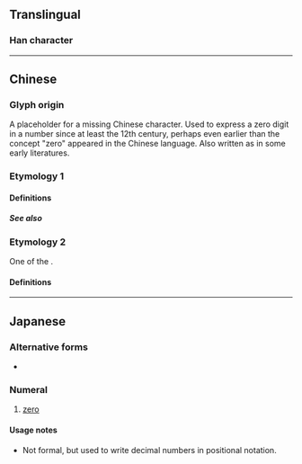 {{also|Appendix:Variations of "o"|0|㇣|ㅇ|◯}}
{{character info/new}}

{{commonscat}}
==Translingual==

===Han character===
{{rfdef|mul}}

----

==Chinese==

===Glyph origin===
A placeholder for a missing Chinese character. Used to express a zero digit in a number since at least the 12th century, perhaps even earlier than the concept "zero" appeared in the Chinese language. Also written as {{zh-l|□}} in some early literatures.

===Etymology 1===
====Definitions====
{{zh-see|零|v}}

=====See also=====
{{Chinese-numbers}}
===Etymology 2===
One of the {{w|Chinese characters of Empress Wu}}.
====Definitions====
{{zh-see|星|v}}
{{zh-cat|Beginning}}
{{cln|zh|cardinal numbers|digits|numeral symbols|numerals}}

----

==Japanese==

===Alternative forms===
* {{ja-l|零}}

===Numeral===
{{ja-pos|numeral|ゼロ|れい}}

# [[zero]]
#: {{ux|ja|二〇〇七年七月二三日|The date 2007-07-23}}

====Usage notes====
* Not formal, but used to write decimal numbers in positional notation.

{{cln|ja|numeral symbols|sort=0}}